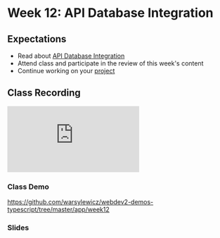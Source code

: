 # Week 12: API Database Integration

## Expectations

- Read about [API Database Integration](/week12/api-database-integration)
- Attend class and participate in the review of this week's content
- Continue working on your [project](/week12/project)

## Class Recording

<iframe
  style={{ width: "100%", aspectRatio: "16/9" }}
  src="https://www.youtube.com/embed/2QmotIQ5sf8?si=iSiXzdRfQidSrdds"
  title="YouTube video player"
  frameBorder="0"
  allow="accelerometer; autoplay; clipboard-write; encrypted-media; gyroscope; picture-in-picture; web-share"
  allowFullScreen="allowFullScreen"
></iframe>

### Class Demo

https://github.com/warsylewicz/webdev2-demos-typescript/tree/master/app/week12

### Slides


<Slideshow file="/week12/slides" />
